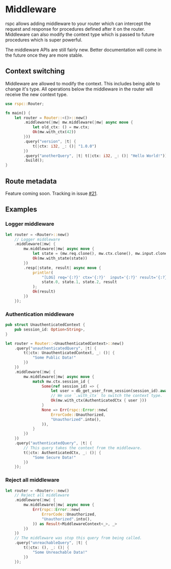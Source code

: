 # Middleware

rspc allows adding middleware to your router which can intercept the request and response for procedures defined after it on the router. Middleware can also modify the context type which is passed to future procedures which is super powerful.

The middleware APIs are still fairly new. Better documentation will come in the future once they are more stable.

## Context switching

Middleware are allowed to modify the context. This includes being able to change it's type. All operations below the middleware in the router will receive the new context type.

```rust
use rspc::Router;

fn main() {
    let router = Router::<()>::new()
        .middleware(|mw| mw.middleware(|mw| async move {
            let old_ctx: () = mw.ctx;
            Ok(mw.with_ctx(42))
        }))
        .query("version", |t| {
            t(|ctx: i32, _: ()| "1.0.0")
        })
        .query("anotherQuery", |t| t(|ctx: i32, _: ()| "Hello World!"))
        .build();
}
```

## Route metadata

Feature coming soon. Tracking in issue [#21](https://github.com/oscartbeaumont/rspc/issues/21).

## Examples

### Logger middleware

```rust
let router = <Router>::new()
    // Logger middleware
    .middleware(|mw| {
        mw.middleware(|mw| async move {
            let state = (mw.req.clone(), mw.ctx.clone(), mw.input.clone());
            Ok(mw.with_state(state))
        })
        .resp(|state, result| async move {
            println!(
                "[LOG] req='{:?}' ctx='{:?}'  input='{:?}' result='{:?}'",
                state.0, state.1, state.2, result
            );
            Ok(result)
        })
    });
```

### Authentication middleware

```rust
pub struct UnauthenticatedContext {
    pub session_id: Option<String>,
}

let router = Router::<UnauthenticatedContext>::new()
    .query("unauthenticatedQuery", |t| {
        t(|ctx: UnauthenticatedContext, _: ()| {
            "Some Public Data!"
        })
    })
    .middleware(|mw| {
        mw.middleware(|mw| async move {
            match mw.ctx.session_id {
                Some(ref session_id) => {
                    let user = db_get_user_from_session(session_id).await;
                    // We use `.with_ctx` to switch the context type.
                    Ok(mw.with_ctx(AuthenticatedCtx { user }))
                }
                None => Err(rspc::Error::new(
                    ErrorCode::Unauthorized,
                    "Unauthorized".into(),
                )),
            }
        })
    })
    .query("authenticatedQuery", |t| {
        // This query takes the context from the middleware.
        t(|ctx: AuthenticatedCtx, _: ()| {
            "Some Secure Data!"
        })
    });
```

### Reject all middleware

```rust
let router = <Router>::new()
    // Reject all middleware
    .middleware(|mw| {
        mw.middleware(|mw| async move {
            Err(rspc::Error::new(
                ErrorCode::Unauthorized,
                "Unauthorized".into(),
            )) as Result<MiddlewareContext<_>, _>
        })
    })
    // The middleware was stop this query from being called.
    .query("unreachableQuery", |t| {
        t(|ctx: (), _: ()| {
            "Some Unreachable Data!"
        })
    });
```
